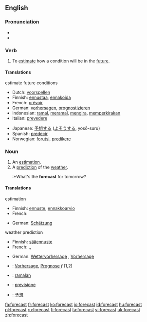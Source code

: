 ==English==

===Pronunciation===
*{{IPA|/'foɻkɑst/}}
*{{audio|en-us-forecast.ogg|Audio (US)}}


===Verb===
{{en-verb|forecasts|forecasting|forecast}}

# To [[estimate]] how a condition will be in the [[future]].

====Translations====

;estimate future conditions
{{top}}
*Dutch: [[voorspellen]]
*Finnish: [[ennustaa]], [[ennakoida]]
*French: [[prévoir]]
*German: [[vorhersagen]], [[prognostizieren]]
*Indonesian: [[ramal]], [[ramal|meramal]], [[kira|mengira]], [[kira|memperkirakan]]
*Italian: [[prevedere]]
{{mid}}
*Japanese: [[予想]]する ([[よそう]]する, yosō-suru)
*Spanish: [[predecir]]
*Norwegian: [[forutsi]], [[predikere]]
{{bottom}}

===Noun===
{{en-noun}}

# An [[estimation]].
# A [[prediction]] of the [[weather]].
#:*What's the '''forecast''' for tomorrow?

====Translations====
;estimation
{{top}}
{{top}}
*Finnish: [[ennuste]], [[ennakkoarvio]]
*French: {{t|fr|prévision|f}}
{{mid}}
*German: [[Schätzung]] {{f}}
{{bottom}}

;weather prediction
{{top}}
*Finnish: [[sääennuste]]
*French: {{t|fr|prévision|f}},{{t|fr|prévision météorologique|f}},{{t|fr|prévision météo|f}}
{{mid}}
*German: [[Wettervorhersage]] {{f}}, [[Vorhersage]] {{f}}
{{bottom}}

{{checktrans}}
*{{ttbc|German}}: [[Vorhersage]], [[Prognose]] ''f'' (1,2)
*{{ttbc|Indonesian}}: [[ramal|ramalan]]
*{{ttbc|Italian}}: [[previsione]]
*{{ttbc|Japanese}}: [[予想]]

[[fa:forecast]]
[[fr:forecast]]
[[ko:forecast]]
[[io:forecast]]
[[id:forecast]]
[[hu:forecast]]
[[pl:forecast]]
[[ru:forecast]]
[[fi:forecast]]
[[ta:forecast]]
[[vi:forecast]]
[[uk:forecast]]
[[zh:forecast]]